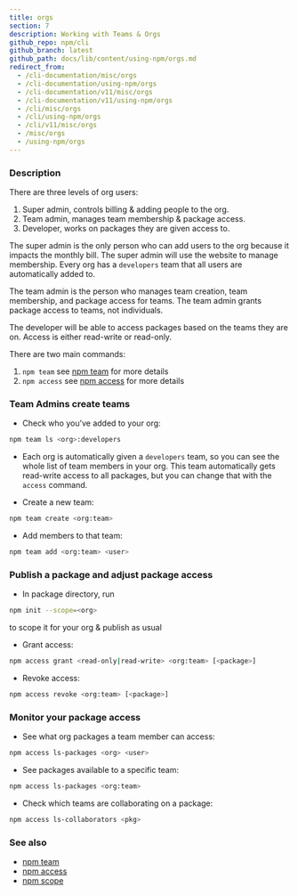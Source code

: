 ```yaml
---
title: orgs
section: 7
description: Working with Teams & Orgs
github_repo: npm/cli
github_branch: latest
github_path: docs/lib/content/using-npm/orgs.md
redirect_from:
  - /cli-documentation/misc/orgs
  - /cli-documentation/using-npm/orgs
  - /cli-documentation/v11/misc/orgs
  - /cli-documentation/v11/using-npm/orgs
  - /cli/misc/orgs
  - /cli/using-npm/orgs
  - /cli/v11/misc/orgs
  - /misc/orgs
  - /using-npm/orgs
---
```


### Description

There are three levels of org users:

1. Super admin, controls billing & adding people to the org.
2. Team admin, manages team membership & package access.
3. Developer, works on packages they are given access to.

The super admin is the only person who can add users to the org because it impacts the monthly bill. The super admin will use the website to manage membership. Every org has a `developers` team that all users are automatically added to.

The team admin is the person who manages team creation, team membership, and package access for teams. The team admin grants package access to teams, not individuals.

The developer will be able to access packages based on the teams they are on. Access is either read-write or read-only.

There are two main commands:

1. `npm team` see [npm team](/cli/v11/commands/npm-team) for more details
2. `npm access` see [npm access](/cli/v11/commands/npm-access) for more details

### Team Admins create teams

- Check who you’ve added to your org:

```bash
npm team ls <org>:developers
```

- Each org is automatically given a `developers` team, so you can see the whole list of team members in your org. This team automatically gets read-write access to all packages, but you can change that with the `access` command.

- Create a new team:

```bash
npm team create <org:team>
```

- Add members to that team:

```bash
npm team add <org:team> <user>
```

### Publish a package and adjust package access

- In package directory, run

```bash
npm init --scope=<org>
```

to scope it for your org & publish as usual

- Grant access:

```bash
npm access grant <read-only|read-write> <org:team> [<package>]
```

- Revoke access:

```bash
npm access revoke <org:team> [<package>]
```

### Monitor your package access

- See what org packages a team member can access:

```bash
npm access ls-packages <org> <user>
```

- See packages available to a specific team:

```bash
npm access ls-packages <org:team>
```

- Check which teams are collaborating on a package:

```bash
npm access ls-collaborators <pkg>
```

### See also

- [npm team](/cli/v11/commands/npm-team)
- [npm access](/cli/v11/commands/npm-access)
- [npm scope](/cli/v11/using-npm/scope)
